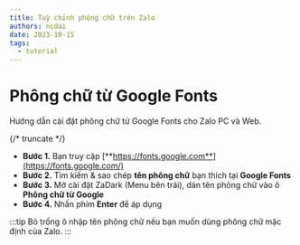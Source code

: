 ```yaml
---
title: Tuỳ chỉnh phông chữ trên Zalo
authors: ncdai
date: 2023-10-15
tags:
  - tutorial
---
```


# Phông chữ từ Google Fonts

<AdsByGoogle>
  <p>
    <ins
      className="adsbygoogle"
      style={{ display: 'block' }}
      data-ad-client="ca-pub-5192881442581767"
      data-ad-slot="8722903447"
      data-ad-format="auto"
      data-full-width-responsive="true"
    />
  </p>
</AdsByGoogle>

Hướng dẫn cài đặt phông chữ từ Google Fonts cho Zalo PC và Web.

{/* truncate */}

- **Bước 1.** Bạn truy cập [**https://fonts.google.com**](https://fonts.google.com/)
- **Bước 2.** Tìm kiếm & sao chép **tên phông chữ** bạn thích tại **Google Fonts**
- **Bước 3.** Mở cài đặt ZaDark (Menu bên trái), dán tên phông chữ vào ô **Phông chữ từ Google**
- **Bước 4.** Nhấn phím **Enter** để áp dụng

:::tip
Bỏ trống ô nhập tên phông chữ nếu bạn muốn dùng phông chữ mặc định của Zalo.
:::

<YouTube videoId='7yfAoLMWgdU' title="HD cài đặt phông chữ từ Google Fonts cho Zalo | zadark.com" />
